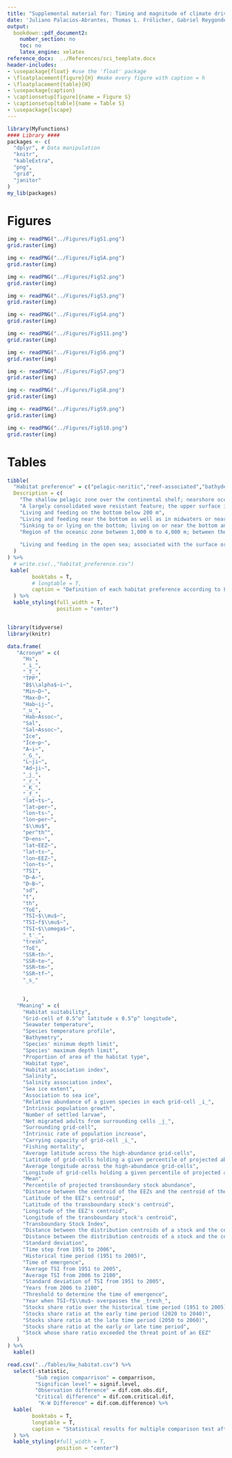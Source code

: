 ```yaml
---
title: "Supplemental material for: Timing and magnitude of climate driven range shifts in transboundary fish stocks challenge their management"
date: 'Juliano Palacios-Abrantes, Thomas L. Frölicher, Gabriel Reygondeau, U. Rashid Sumaila, Alessandro Tagliabue, Colette C.C. Wabnitz, and William W.L. Cheung'
output: 
  bookdown::pdf_document2:
    number_section: no
    toc: no
    latex_engine: xelatex
reference_docx:  ../References/sci_template.docx
header-includes:
- \usepackage{float} #use the 'float' package
- \floatplacement{figure}{H} #make every figure with caption = h
- \floatplacement{table}{H}
- \usepackage{caption}
- \captionsetup[figure]{name = Figure S}
- \captionsetup[table]{name = Table S}
- \usepackage{lscape}
---
```


```r
library(MyFunctions)
#### Library ####
packages <- c(
  "dplyr", # Data manipulation
  "knitr",
  "kableExtra",
  "png",
  "grid",
  "janitor"
)
my_lib(packages)
```



# Figures

```r

img <- readPNG("../Figures/FigS1.png")
grid.raster(img)

```

\clearpage

```r

img <- readPNG("../Figures/FigSA.png")
grid.raster(img)

```

\clearpage

```r

img <- readPNG("../Figures/FigS2.png")
grid.raster(img)

```

\clearpage

```r

img <- readPNG("../Figures/FigS3.png")
grid.raster(img)

```

\clearpage


```r

img <- readPNG("../Figures/FigS4.png")
grid.raster(img)

```

\clearpage

```r

img <- readPNG("../Figures/FigS11.png")
grid.raster(img)

```

\clearpage

```r

img <- readPNG("../Figures/FigS6.png")
grid.raster(img)

```


\clearpage


```r

img <- readPNG("../Figures/FigS7.png")
grid.raster(img)

```


\clearpage

```r

img <- readPNG("../Figures/FigS8.png")
grid.raster(img)

```

\clearpage

```r

img <- readPNG("../Figures/FigS9.png")
grid.raster(img)

```

\clearpage

```r

img <- readPNG("../Figures/FigS10.png")
grid.raster(img)

```

\clearpage


# Tables


```r

tibble(
  "Habitat preference" = c("pelagic-neritic","reef-associated","bathydemersal","benthopelagic","demersal","bathypelagic","pelagic-oceanic"),
  Description = c(
    "The shallow pelagic zone over the continental shelf; nearshore ocean ecosystems; i.e., those associated with the coasts because the waters are overlying continental shelves and/or the waters are < 200 m deep in areas of coastal submarine slopes",
    "A largely consolidated wave resistant feature; the upper surface is within 0-20 m of the ocean surface; in the tropics, the upper portion is typically composed mainly of living and non-living remains of coral and coralline algae; rock lying at or near the surface and which may pose a danger to navigation",
    "Living and feeding on the bottom below 200 m",
    "Living and feeding near the bottom as well as in midwaters or near the surface. Feeding on benthic as well as free swimming organisms. Many freshwater fish are opportunistic feeders that forage on the bottom as well as in midwater and near the surface, also pertaining to forms which hover or swim just over the floor of the sea, e.g. Halosauridae, Macrouridae, Moridae, Brotulidae; the depth zone about 100 metres off the bottom at all depths below the edge of the continental shelf",
    "Sinking to or lying on the bottom; living on or near the bottom and feeding on benthic organisms",
    "Region of the oceanic zone between 1,000 m to 4,000 m; between the mesopelagic layer above and the abyssopelagic layer below. Living or feeding in open waters at depths between 1,000 and 4,000 m. In FishBase this term is used to include the depth range from 200 m to the bottom and thus the zones mesopelagic, bathypelagic and abyssopelagic",
    
    "Living and feeding in the open sea; associated with the surface or middle depths of a body of water; free swimming in the seas, oceans or open waters; not in association with the bottom. Many pelagic fish feed on plankton. In FishBase, referring to surface or mid water from 0 to 200 m depth."
  )
) %>% 
  # write.csv(.,"habitat_preference.csv")
 kable(
        booktabs = T,
        # longtable = T,
        caption = "Definition of each habitat preference according to FishBase"
  ) %>%
  kable_styling(full_width = T,
                position = "center")



```

```r
library(tidyverse)
library(knitr)

data.frame(
   "Acronym" = c(
     "Hs",
     "_i_",
     "_T_",
     "TPP",
     "B$\\alpha$~i~",
     "Min~D~",
     "Max~D~",
     "Hab~ij~",
     "_u_",
     "Hab~Assoc~",
     "Sal",
     "Sal~Assoc~",
     "Ice",
     "Ice~p~",
     "A~i~",
     "_G_",
     "L~ji~",
     "Ad~ji~",
     "_j_",
     "_r_",
     "_K_",
     "_f_",
     "lat~ts~",
     "lat~per~",
     "lon~ts~",
     "lon~per~",
     "$\\mu$",
     "per^th^",
     "D~ens~",
     "lat~EEZ~",
     "lat~ts~",
     "lon~EEZ~",
     "lon~ts~",
     "TSI",
     "D~A~",
     "D~B~",
     "sd",
     "t",
     "th",
     "ToE",
     "TSI~$\\mu$~",
     "TSI~f$\\mu$~",
     "TSI~$\\omega$~",
     "_t'_",
     "tresh",
     "ToE",
     "SSR~th~",
     "SSR~te~",
     "SSR~tm~",
     "SSR~tf~",
     "_s_"
     

     ),
   "Meaning" = c(
     "Habitat suitability",
     "Grid-cell of 0.5^o^ latitude x 0.5^p^ longitude",
     "Seawater temperature",
     "Species temperature profile",
     "Bathymetry",
     "Species' minimum depth limit",
     "Species' maximum depth limit",
     "Proportion of area of the habitat type",
     "Habitat type",
     "Habitat association index",
     "Salinity",
     "Salinity association index",
     "Sea ice extent",
     "Association to sea ice",
     "Relative abundance of a given species in each grid-cell _i_",
     "Intrinsic population growth",
     "Number of settled larvae",
     "Net migrated adults from surrounding cells _j_",
     "Surrounding grid-cell",
     "Intrinsic rate of population increase",
     "Carrying capacity of grid-cell _i_",
     "Fishing mortality",
     "Average latitude across the high-abundance grid-cells",
     "Latitude of grid-cells holding a given percentile of projected abundance",
     "Average longitude across the high-abundance grid-cells",
     "Longitude of grid-cells holding a given percentile of projected abundance",
     "Mean",
     "Percentile of projected transboundary stock abundance",
     "Distance between the centroid of the EEZs and the centroid of the transboundary stock",
     "Latitude of the EEZ's centroid",
     "Latitude of the transboundary stock's centroid",
     "Longitude of the EEZ's centroid",
     "Longitude of the transboundary stock's centroid",
     "Transboundary Stock Index",
     "Distance between the distribution centroids of a stock and the centroid of the neighboring EEZs A",
     "Distance between the distribution centroids of a stock and the centroid of the neighboring EEZs B",
     "Standard deviation",
     "Time step from 1951 to 2006",
     "Historical time period (1951 to 2005)",
     "Time of emergence",
     "Average TSI from 1951 to 2005",
     "Average TSI from 2006 to 2100",
     "Standard deviation of TSI from 1951 to 2005",
     "Years from 2006 to 2100",
     "Threshold to determine the time of emergence",
     "Year when TSI~f$\\mu$~ overpasses the _tresh_",
     "Stocks share ratio over the historical time period (1951 to 2005)",
     "Stocks share ratio at the early time period (2020 to 2040)",
     "Stocks share ratio at the late time period (2050 to 2060)",
     "Stocks share ratio at the early or late time period",
     "Stock whose share ratio exceeded the threat point of an EEZ"
   )
) %>% 
  kable()
```


\clearpage

```r

read.csv("../Tables/kw_habitat.csv") %>% 
  select(-statistic,
         "Sub region comparrison" = comparrison,
         "Significan level" = signif.level,
         "Observation difference" = dif.com.obs.dif,
         "Critical difference" = dif.com.critical.dif,
          "K-W Difference" = dif.com.difference) %>% 
  kable(
        booktabs = T,
        longtable = T,
        caption = "Statistical results for multiple comparison test after Kruskal-Wallis on time of emergence across United Nations sub regions"
  ) %>% 
  kable_styling(#full_width = T,
                position = "center")

```

\clearpage

\begin{landscape}

```r

read.csv("../Tables/kw_regional.csv") %>% 
  select(-statistic,
         "habitat association comparrison" = comparrison,
         "Significan level" = signif.level,
         "Observation difference" = dif.com.obs.dif,
         "Critical difference" = dif.com.critical.dif,
          "K-W Difference" = dif.com.difference) %>% 
  kable(
        booktabs = T,
        longtable = T,
        caption = "Statistical results for multiple comparison test after Kruskal-Wallis on time of emergence across United Nations sub regions"
  ) %>% 
  kable_styling(#full_width = T,
                # position = "center",
                latex_options = c("repeat_header")
                )

```

\end{landscape}